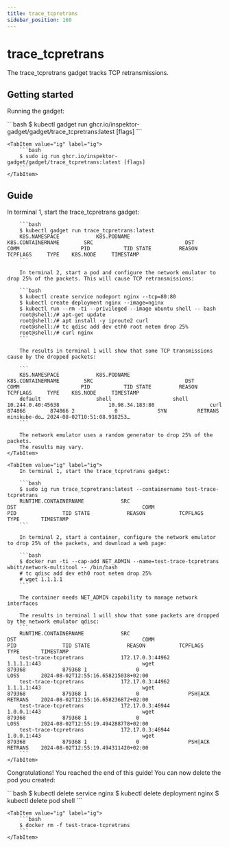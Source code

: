 ```yaml
---
title: trace_tcpretrans
sidebar_position: 160
---
```



# trace_tcpretrans

The trace_tcpretrans gadget tracks TCP retransmissions.

## Getting started

Running the gadget:

<Tabs groupId="env">
    <TabItem value="kubectl-gadget" label="kubectl gadget">
        ```bash
        $ kubectl gadget run ghcr.io/inspektor-gadget/gadget/trace_tcpretrans:latest [flags]
        ```
    </TabItem>

    <TabItem value="ig" label="ig">
        ```bash
        $ sudo ig run ghcr.io/inspektor-gadget/gadget/trace_tcpretrans:latest [flags]
        ```
    </TabItem>
</Tabs>

## Guide

<Tabs groupId="env">
    <TabItem value="kubectl-gadget" label="kubectl gadget">
        In terminal 1, start the trace_tcpretrans gadget:

        ```bash
        $ kubectl gadget run trace_tcpretrans:latest
        K8S.NAMESPACE            K8S.PODNAME              K8S.CONTAINERNAME        SRC                              DST                              COMM                    PID           TID STATE         REASON        TCPFLAGS     TYPE    K8S.NODE     TIMESTAMP
        ```

        In terminal 2, start a pod and configure the network emulator to drop 25% of the packets. This will cause TCP retransmissions:

        ```bash
        $ kubectl create service nodeport nginx --tcp=80:80
        $ kubectl create deployment nginx --image=nginx
        $ kubectl run --rm -ti --privileged --image ubuntu shell -- bash
        root@shell:/# apt-get update
        root@shell:/# apt install -y iproute2 curl
        root@shell:/# tc qdisc add dev eth0 root netem drop 25%
        root@shell:/# curl nginx
        ```

        The results in terminal 1 will show that some TCP transmissions cause by the dropped packets:

        ```
        K8S.NAMESPACE            K8S.PODNAME              K8S.CONTAINERNAME        SRC                              DST                              COMM                    PID           TID STATE         REASON        TCPFLAGS     TYPE    K8S.NODE     TIMESTAMP
        default                  shell                    shell                    10.244.0.40:45638                10.98.34.183:80                  curl                 874866        874866 2             0             SYN          RETRANS minikube-do… 2024-08-02T10:51:08.918253…
        ```

        The network emulator uses a random generator to drop 25% of the packets.
        The results may vary.
    </TabItem>

    <TabItem value="ig" label="ig">
        In terminal 1, start the trace_tcpretrans gadget:

        ```bash
        $ sudo ig run trace_tcpretrans:latest --containername test-trace-tcpretrans
        RUNTIME.CONTAINERNAME            SRC                                         DST                                         COMM                            PID               TID STATE            REASON           TCPFLAGS         TYPE       TIMESTAMP
        ```

        In terminal 2, start a container, configure the network emulator to drop 25% of the packets, and download a web page:

        ```bash
        $ docker run -ti --cap-add NET_ADMIN --name=test-trace-tcpretrans wbitt/network-multitool -- /bin/bash
        # tc qdisc add dev eth0 root netem drop 25%
        # wget 1.1.1.1
        ```

        The container needs NET_ADMIN capability to manage network interfaces

        The results in terminal 1 will show that some packets are dropped by the network emulator qdisc:
        ```
        RUNTIME.CONTAINERNAME            SRC                                         DST                                         COMM                            PID               TID STATE            REASON           TCPFLAGS         TYPE       TIMESTAMP
        test-trace-tcpretrans            172.17.0.3:44962                            1.1.1.1:443                                 wget                         879368            879368 1                0                                 LOSS       2024-08-02T12:55:16.658215038+02:00
        test-trace-tcpretrans            172.17.0.3:44962                            1.1.1.1:443                                 wget                         879368            879368 1                0                PSH|ACK          RETRANS    2024-08-02T12:55:16.658236872+02:00
        test-trace-tcpretrans            172.17.0.3:46944                            1.0.0.1:443                                 wget                         879368            879368 1                0                                 LOSS       2024-08-02T12:55:19.494288778+02:00
        test-trace-tcpretrans            172.17.0.3:46944                            1.0.0.1:443                                 wget                         879368            879368 1                0                PSH|ACK          RETRANS    2024-08-02T12:55:19.494311420+02:00
        ```
    </TabItem>
</Tabs>

Congratulations! You reached the end of this guide!
You can now delete the pod you created:

<Tabs groupId="env">
    <TabItem value="kubectl-gadget" label="kubectl gadget">
        ```bash
        $ kubectl delete service nginx
        $ kubectl delete deployment nginx
        $ kubectl delete pod shell
        ```
    </TabItem>

    <TabItem value="ig" label="ig">
        ```bash
        $ docker rm -f test-trace-tcpretrans
        ```
    </TabItem>
</Tabs>

